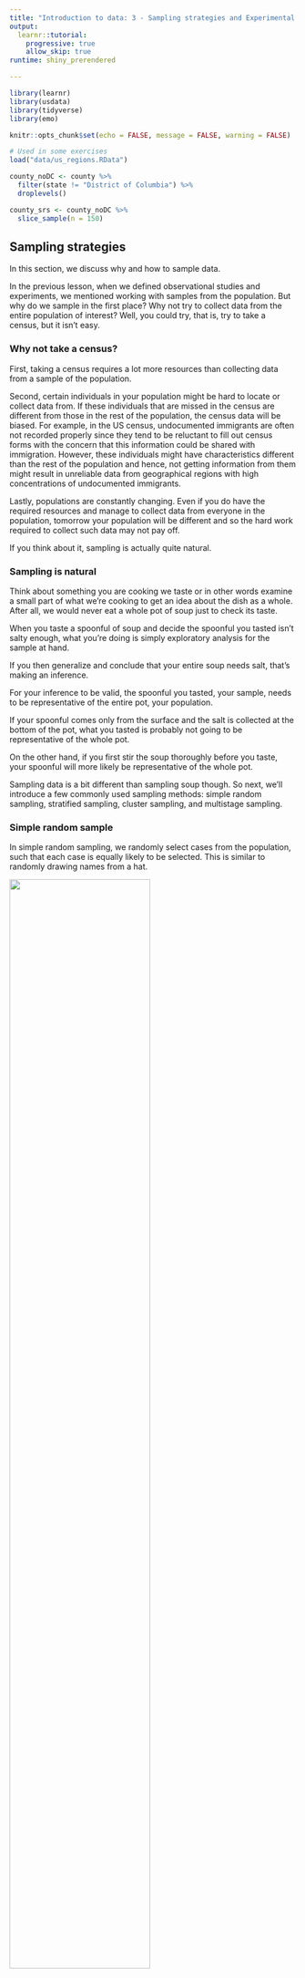 ```yaml
---
title: "Introduction to data: 3 - Sampling strategies and Experimental design"
output: 
  learnr::tutorial:
    progressive: true
    allow_skip: true
runtime: shiny_prerendered

---
```


```r
library(learnr)
library(usdata)
library(tidyverse)
library(emo)

knitr::opts_chunk$set(echo = FALSE, message = FALSE, warning = FALSE)

# Used in some exercises
load("data/us_regions.RData")

county_noDC <- county %>%
  filter(state != "District of Columbia") %>%
  droplevels()

county_srs <- county_noDC %>%
  slice_sample(n = 150)
```


## Sampling strategies

In this section, we discuss why and how to sample data.

In the previous lesson, when we defined observational studies and experiments, we mentioned working with samples from the population. But why do we sample in the first place? Why not try to collect data from the entire population of interest? Well, you could try, that is, try to take a census, but it isn't easy.

### Why not take a census?

First, taking a census requires a lot more resources than collecting data from a sample of the population.

Second, certain individuals in your population might be hard to locate or collect data from. If these individuals that are missed in the census are different from those in the rest of the population, the census data will be biased. For example, in the US census, undocumented immigrants are often not recorded properly since they tend to be reluctant to fill out census forms with the concern that this information could be shared with immigration. However, these individuals might have characteristics different than the rest of the population and hence, not getting information from them might result in unreliable data from geographical regions with high concentrations of undocumented immigrants.

Lastly, populations are constantly changing. Even if you do have the required resources and manage to collect data from everyone in the population, tomorrow your population will be different and so the hard work required to collect such data may not pay off.

If you think about it, sampling is actually quite natural.

### Sampling is natural

Think about something you are cooking we taste or in other words examine a small part of what we're cooking to get an idea about the dish as a whole. After all, we would never eat a whole pot of soup just to check its taste.

When you taste a spoonful of soup and decide the spoonful you tasted isn't salty enough, what you're doing is simply exploratory analysis for the sample at hand.

If you then generalize and conclude that your entire soup needs salt, that's making an inference.

For your inference to be valid, the spoonful you tasted, your sample, needs to be representative of the entire pot, your population.

If your spoonful comes only from the surface and the salt is collected at the bottom of the pot, what you tasted is probably not going to be representative of the whole pot.

On the other hand, if you first stir the soup thoroughly before you taste, your spoonful will more likely be representative of the whole pot.

Sampling data is a bit different than sampling soup though. So next, we'll introduce a few commonly used sampling methods: simple random sampling, stratified sampling, cluster sampling, and multistage sampling.

### Simple random sample

In simple random sampling, we randomly select cases from the population, such that each case is equally likely to be selected. This is similar to randomly drawing names from a hat.

![](images/random-sample.png){width="70%"}

### Stratified sample

In stratified sampling, we first divide the population into homogeneous groups, called strata, and then we randomly sample from within each stratum. For example, if we wanted to make sure that people from low, medium, and high socioeconomic status are equally represented in a study, we would first divide our population into three groups as such and then sample from within each group.

![](images/stratified-sample.png){width="70%"}


### Cluster sample

In cluster sampling, we divide the population into clusters, randomly sample a few clusters, and then sample all observations within these clusters. The clusters, unlike strata in stratified sampling, are heterogeneous within themselves and each cluster is similar to the others, such that we can get away with sampling from just a few of the clusters.

![](images/cluster-sample.png){width="70%"}


### Multistage sample

Multistage sampling adds another step to cluster sampling. Just like in cluster sampling, we divide the population into clusters, randomly sample a few clusters, and then we randomly sample observations from within those clusters.

![](images/multistage-sample.png){width="70%"}

Cluster and multistage sampling are often used for economical reasons. For example, one might divide a city into geographic regions that are on average similar to each other and then sample randomly from a few randomly picked regions in order to avoid traveling to all regions.

Time to put these concepts into practice!

### Sampling strategies, determine which

A consulting company is planning a pilot study on marketing in Boston. They identify the zip codes that make up the greater Boston area, then sample 50 randomly selected addresses from each zip code and mail a coupon to these addresses. They then track whether the coupon was used in the following month.

```r
quiz(
  question("What sampling strategy has this company used?", correct = "Nice! Let's continue to the next exercise.", allow_retry = TRUE,
    answer("Simple random sample", message = "Try again. The company is dividing the Boston area by zip code."),
    answer("Stratified sample", correct = TRUE),
    answer("Cluster sample", message = "Hmm, not quite. The company isn't sampling all the houses in each zip code."), 
    answer("Multistage sample", message = "Not quite! The company is sampling 50 addresses from each zip code.") ), 
  caption = "")
```

### Sampling strategies, choose worst

A school district has requested a survey be conducted on the socioeconomic status of their students. Their budget only allows them to conduct the survey in some of the schools, hence they need to first sample a few schools. 

Students living in this district generally attend a school in their neighbourhood. The district is broken into many distinct and unique neighbourhoods, some including large single-family homes and others with only low-income housing. 

```r
quiz(
  question("Which approach would likely be the **least effective** for selecting the schools where the survey will be conducted?", correct = "Nice job! This sampling strategy would be a bad idea because each neighborhood has a unique socioeconomic status. A good study would collect information about every neighborhood.", allow_retry = TRUE,
    answer("Simple random sample", message = "Incorrect!"),
    answer("Stratified sampling, where each stratum is a neighborhood", message = "Try again. Remember, the socioeconomic status of each neighborhood is unique."), 
    answer("Cluster sampling, where each cluster is a neighborhood", correct = TRUE) ), 
  caption = "")
```

## Sampling in R

In this section, we'll practice sampling in R.

Suppose we want to collect data from counties in the United States, but we do not have the resources to obtain these data from all counties. Conveniently, however, we do have a list of all counties. This is publicly available information and is contained in the `county` dataset in the **usdata** package. You can read more about the data [here](https://openintrostat.github.io/usdata/reference/county.html). 

### Setup

So, let's start by loading the necessary packages with the `library()` function. We need the **usdata** package for the relevant data frame and the **tidyverse** package for the sampling and grouping functions we'll introduce shortly.

```r
library(usdata)
library(tidyverse)
```

Next we'll work with the `county` data from the usdata package.

This data frame contains data from counties in all 50 states plus the District of Columbia, or DC, as it's commonly referred to. Since DC is not a state by definition, we'll first remove it from the dataset. We can do this with the `filter()` function that you learned about earlier in these tutorials.

That is, we will create a new data frame, called `county_noDC` that `filter()`s out the observation where state is DC. Notice that to filter DC out of the data frame we are using `!=`. You can think of the `!` as negating what comes after it. Here, the `!` negates the `=` sign, meaning we want the `state` to **not** be equal to the District of Columbia. 

We'll also `droplevels()` for good measure, so that the level District of Columbia is removed completely from the data frame.

```r
county_noDC <- county %>%
  filter(state != "District of Columbia") %>%
  droplevels()
```

### Simple random sample

Suppose our limited resources require that we collect data from only _150_ of the over _3000_ counties in the United States.

One option is to take a simple random sample. We will use the `slice_sample()` function in dplyr (a package included in the tidyverse) to do this.

We start with the `county_noDC` data frame and pipe it into the `slice_sample()` function, setting the size (`n`) argument to 150. We will call the data frame containing this simple random sample *`county_srs`*.

```r
# Simple random sample of 150 counties
county_srs <- county_noDC %>%
  slice_sample(n = 150)

# Glimpse
glimpse(county_srs)
```

A quick `glimpse()` shows that there are indeed _150_ observations in this data frame. Note that your sample will look different than someone else's sample, even though you're running the exact same code. We are taking a random sample here, so your sample will be different than mine, just by random chance. However, the sample size should be the same since that is something we specified in the `slice_sample()` function.

### SRS state distribution

If our goal was to take a sample of any 150 counties, we have accomplished this goal. However, if we wanted to obtain equal numbers of counties from each state (that is, three counties per state) a simple random sample won't ensure that.

We can confirm this by counting the number of counties per state. 

To do so we will start with the `county_srs` data frame: first group these data by state, then count the number of observations per state.

```r
# State distribution of SRS counties
county_srs %>%
  group_by(state) %>%
  count()
```

The resulting output shows that this sampling approach yielded data from less than _50_ states and the number of counties sampled varies from state to state.

If we instead want to sample three counties per state to make up our sample of 150 counties, we should use stratified sampling.

### Stratified sample

The code looks very similar to how we selected the simple random sample, except that *before* sampling we __first__ group by state and __then sample__ three observations per group.

A quick glimpse at the resulting data frame confirms that we indeed have _150_ observations in this sample.

```r
# Stratified sample of 150 counties, each state is a stratum
county_str <- county_noDC %>%
  group_by(state) %>%
  slice_sample(n = 3)

# Glimpse
glimpse(county_str)
```

Now it's your turn to take a sample!

### Exercise: Simple random sample in R

Suppose we want to collect some data from a sample of eight states. A list of all states and the region they belong to (Northeast, Midwest, South, West) are given in the `us_regions` data frame.

The dplyr package and `us_regions` data frame have been loaded.

- Use simple random sampling to select eight states from `us_regions`. Save this sample in a data frame called `states_srs`.

- Count the number of states from each region in your sample.

```r
# Simple random sample: states_srs
states_srs <- ___ %>%
  ___

# Count states by region
states_srs %>%
  ___(___)
```

```r
# Simple random sample
states_srs <- us_regions %>%
  slice_sample(n = 8)

# Count states by region
states_srs %>%
  count(region)
```

### Exercise: Stratified sample in R

In the previous exercise, we took a simple random sample of eight states. However, we did not have any control over how many states from each region got sampled. The goal of stratified sampling in this context is to have control over the number of states sampled from each region. Our goal for this exercise is to sample an equal number of states from each region.

The dplyr package has been loaded and `us_regions` is still available in your workspace.

For this exercise you should use stratified sampling to select a total of eight states, two from each stratum, where each stratum is a region of the country. We can break this down into three steps: 

1. group the dataset by region (using `group_by()`) 
2. sample two states from each region (using `slice_sample()`)
3. save the sample in a new data frame called `states_str` (using `<-` -- the assignment arrow).


Once you've collected your sample, count the number of states from each region 
in your sample to confirm that each region is represented equally in your sample.

```r
# Stratified sample
states_str <- ___ %>%
  group_by(___) %>%
  slice_sample(___)

# Use the states_str data to count states by region
___ %>%
  ___
```

```r
# Stratified sample
states_str <- us_regions %>%
  group_by(region) %>%
  slice_sample(n = 2)

# Count states by region
states_str %>%
  count(region)
```

### Exercise: Compare SRS vs. stratified sample


```r
quiz(
  question("Which method you implemented, simple random sampling or stratified sampling, ensured an equal number of states from each region?", correct = "Super! Simple random sampling would result in different amounts of data being sampled from each state.", allow_retry = TRUE,
    answer("Simple random sampling", message = "Try again!"),
    answer("Stratified sampling", correct = TRUE)), caption = "")
```

## Principles of experimental design

In this section, we discuss principles of experimental design: _control, randomize, replicate, and block_.

To **control** means to compare the treatment of interest to a control group.

To **randomize** means to randomly assign subjects to treatments.

To **replicate** means to collect a sufficiently large sample within a study or to replicate the entire study.

And the last principle of experimental design is **blocking**. The goal of blocking is to account for the potential effect of known or suspected confounding variables. We do this by first grouping subjects into blocks based on these variables and then randomizing them within each block to treatment groups.

Let's discuss blocking a bit more.

### Design a study, with blocking


We would like to design an experiment to investigate whether students learn the R language better in a traditional lecture based course or using an interactive online learning platform. Two courses that teach the exact same material are designed and the only difference between these courses is the method of delivery: traditional lecture or interactive online.

We sample a group of students for our study that we will randomly assign to these two courses.

But before we do so, we need to consider any potential confounding variables. It is suspected that previous programming experience might have an effect on how students learn in these two settings and we know that some of the students in our study have previous programming experience and some don't. Therefore we decide to block for having previous programming experience.

To do so, we divide our sample into two, those with programming experience and those without.

Then, we randomly assign individuals from each block into the two courses, ensuring that those with and without programming experience are equally represented in the two treatment groups.

![](images/blocking.png){width="50%"}

In this experiment the _explanatory_ variable is the _course type_ lecture versus interactive online and the variable that we're _blocking_ for is _previous programming experience_.

This way, if we find a difference in mastery of the R language between students in the two courses, we will be able to attribute it to the course type and can be assured that the difference isn't due to previous programming experience since both those with and without such experience were equally represented in the two treatment groups.

Now it's time to practice these experimental design concepts.

### Identifying components of a study

A researcher designs a study to test the effect of light and noise levels on exam performance of students. The researcher also believes that light and noise levels might have different effects on males and females, so she wants to make sure both sexes are represented equally under different conditions.

```r
quiz(
  question("Which of the below is correct?", correct = "Nice job!", allow_retry = TRUE,
    answer("There are 3 explanatory variables (light, noise, sex) and 1 response variable (exam performance).", message = "Close, but sex is thought to be a confounding variable, not an explanatory one!"),
    answer("There is 1 explanatory variable (sex) and 3 response variables (light, noise, exam performance).", message = "Not quite!"),
    answer("There are 2 blocking variables (light and noise), 1 explanatory variable (sex), and 1 response variable (exam performance).", message = "Incorrect!"),
    answer("There are 2 explanatory variables (light and noise), 1 blocking variable (sex), and 1 response variable (exam performance).", correct = TRUE)), caption = "")
```

### Experimental design terminology

___ variables are conditions you can impose on the experimental units, while ___ variables are characteristics that the experimental units come with that you would like to control for.

```r
quiz(
  question("", correct = "Nice job!", allow_retry = TRUE,
    answer("Blocking, explanatory", message = "Not quite!"),
    answer("Explanatory, blocking", correct = TRUE),
    answer("Control, treatment", message = "Nope, try again!"),
    answer("Treatment, control", message = "Try again!")), caption = "")
```

### Connect blocking and stratifying

In random sampling, we use ___ to control for a variable. In random assignment, we use ___ to achieve the same goal.

```r
quiz(
  question("", correct = "Correct!", allow_retry = TRUE,
    answer("stratifying, blocking", correct = TRUE),
    answer("blocking, stratifying", message = "Incorrect!"),
    answer("confounding, stratifying", message = "Not quite!"),
    answer("confounding, blocking", message = "Try again!")), caption = "")
```


## Congratulations!

You have successfully completed Lesson 3 in Tutorial 1: Getting Started with Data.

What's next?

`r emo::ji("ledger")` [Full list of tutorials supporting OpenIntro::Introduction to Modern Statistics](https://openintrostat.github.io/ims-tutorials/)

`r emo::ji("spiral_notepad")` [Tutorial 1: Getting Started with Data](https://openintrostat.github.io/ims-tutorials/01-getting-started-with-data/)

`r emo::ji("one")` [Tutorial 1 - Lesson 1: Language of data](https://openintro.shinyapps.io/ims-01-getting-started-with-data-01/)

`r emo::ji("two")` [Tutorial 1 - Lesson 2: Types of studies](https://openintro.shinyapps.io/ims-01-getting-started-with-data-02/)

`r emo::ji("three")` [Tutorial 1 - Lesson 3: Sampling strategies and Experimental design](https://openintro.shinyapps.io/ims-01-getting-started-with-data-03/)

`r emo::ji("four")` [Tutorial 1 - Lesson 4: Case study](https://openintro.shinyapps.io/ims-01-getting-started-with-data-04/)

`r emo::ji("open_book")` [Learn more at Introduction to Modern Statistics](http://openintro-ims.netlify.app/)
